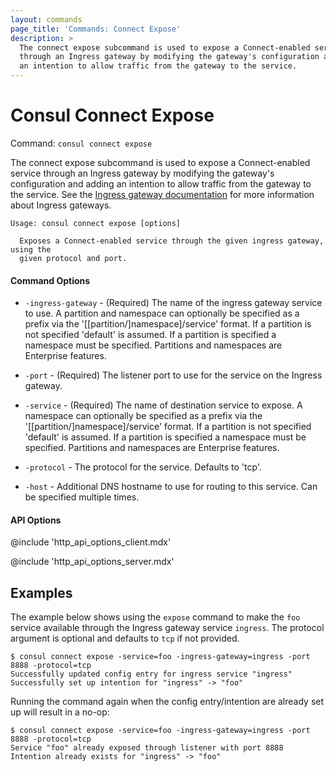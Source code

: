 ```yaml
---
layout: commands
page_title: 'Commands: Connect Expose'
description: >
  The connect expose subcommand is used to expose a Connect-enabled service
  through an Ingress gateway by modifying the gateway's configuration and adding
  an intention to allow traffic from the gateway to the service.
---
```


# Consul Connect Expose

Command: `consul connect expose`

The connect expose subcommand is used to expose a Connect-enabled service
through an Ingress gateway by modifying the gateway's configuration and adding
an intention to allow traffic from the gateway to the service. See the
[Ingress gateway documentation](/docs/connect/gateways/ingress-gateway) for more information
about Ingress gateways.

```text
Usage: consul connect expose [options]

  Exposes a Connect-enabled service through the given ingress gateway, using the
  given protocol and port.
```

#### Command Options

- `-ingress-gateway` - (Required) The name of the ingress gateway service to use.
  A partition and namespace can optionally be specified as a prefix via the
  '[[partition/]namespace]/service' format. If a partition is not specified 'default' is assumed.
  If a partition is specified a namespace must be specified. Partitions and namespaces are Enterprise features.

- `-port` - (Required) The listener port to use for the service on the Ingress
  gateway.

- `-service` - (Required) The name of destination service to expose. A namespace
  can optionally be specified as a prefix via the '[[partition/]namespace]/service'
  format.  If a partition is not specified 'default' is assumed.
  If a partition is specified a namespace must be specified. Partitions and namespaces are Enterprise features.

- `-protocol` - The protocol for the service. Defaults to 'tcp'.

- `-host` - Additional DNS hostname to use for routing to this service. Can be
  specified multiple times.

#### API Options

@include 'http_api_options_client.mdx'

@include 'http_api_options_server.mdx'

## Examples

The example below shows using the `expose` command to make the `foo` service available
through the Ingress gateway service `ingress`. The protocol argument is optional and
defaults to `tcp` if not provided.

```shell-session
$ consul connect expose -service=foo -ingress-gateway=ingress -port 8888 -protocol=tcp
Successfully updated config entry for ingress service "ingress"
Successfully set up intention for "ingress" -> "foo"
```

Running the command again when the config entry/intention are already set up will result
in a no-op:

```shell-session
$ consul connect expose -service=foo -ingress-gateway=ingress -port 8888 -protocol=tcp
Service "foo" already exposed through listener with port 8888
Intention already exists for "ingress" -> "foo"
```
